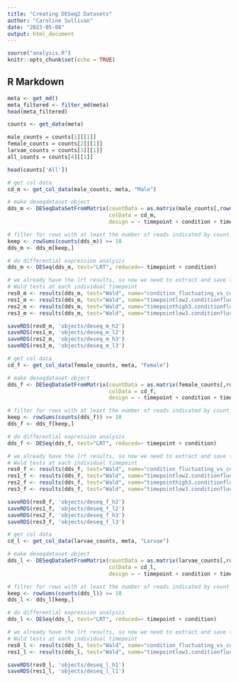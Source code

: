 ```yaml
---
title: "Creating DESeq2 Datasets"
author: "Caroline Sullivan"
date: "2023-05-08"
output: html_document
---
```


```r
source("analysis.R")
knitr::opts_chunk$set(echo = TRUE)
```

## R Markdown

```r
meta <- get_md()
meta_filtered <- filter_md(meta)
head(meta_filtered)
```
```r
counts <- get_data(meta)

male_counts = counts[1][[1]]
female_counts = counts[2][[1]]
larvae_counts = counts[3][[1]]
all_counts = counts[4][[1]]

head(counts['All'])

```
``` r

# get col data
cd_m <- get_col_data(male_counts, meta, "Male")

# make deseqdataset object
dds_m <- DESeqDataSetFromMatrix(countData = as.matrix(male_counts[,rownames(cd_m)]),
                                colData = cd_m,
                                design = ~ timepoint + condition + timepoint:condition)

# filter for rows with at least the number of reads indicated by count_filter
keep <- rowSums(counts(dds_m)) >= 10
dds_m <- dds_m[keep,]

# do differential expression analysis
dds_m <- DESeq(dds_m, test="LRT", reduced=~ timepoint + condition)

# we already have the lrt results, so now we need to extract and save the results for the
# Wald tests at each individual timepoint
res0_m <- results(dds_m, test="Wald", name="condition_fluctuating_vs_control")
res1_m <- results(dds_m, test="Wald", name="timepointlow2.conditionfluctuating")
res2_m <- results(dds_m, test="Wald", name="timepointhigh3.conditionfluctuating")
res3_m <- results(dds_m, test="Wald", name="timepointlow3.conditionfluctuating")

```

```r

saveRDS(res0_m, 'objects/deseq_m_h2')
saveRDS(res1_m, 'objects/deseq_m_l2')
saveRDS(res2_m, 'objects/deseq_m_h3')
saveRDS(res3_m, 'objects/deseq_m_l3')

```

``` r

# get col data
cd_f <- get_col_data(female_counts, meta, "Female")

# make deseqdataset object
dds_f <- DESeqDataSetFromMatrix(countData = as.matrix(female_counts[,rownames(cd_f)]),
                                colData = cd_f,
                                design = ~ timepoint + condition + timepoint:condition)

# filter for rows with at least the number of reads indicated by count_filter
keep <- rowSums(counts(dds_f)) >= 10
dds_f <- dds_f[keep,]

# do differential expression analysis
dds_f <- DESeq(dds_f, test="LRT", reduced=~ timepoint + condition)

# we already have the lrt results, so now we need to extract and save the results for the
# Wald tests at each individual timepoint
res0_f <- results(dds_f, test="Wald", name="condition_fluctuating_vs_control")
res1_f <- results(dds_f, test="Wald", name="timepointlow2.conditionfluctuating")
res2_f <- results(dds_f, test="Wald", name="timepointhigh3.conditionfluctuating")
res3_f <- results(dds_f, test="Wald", name="timepointlow3.conditionfluctuating")

```

```r

saveRDS(res0_f, 'objects/deseq_f_h2')
saveRDS(res1_f, 'objects/deseq_f_l2')
saveRDS(res2_f, 'objects/deseq_f_h3')
saveRDS(res3_f, 'objects/deseq_f_l3')

```

``` r

# get col data
cd_l <- get_col_data(larvae_counts, meta, "Larvae")

# make deseqdataset object
dds_l <- DESeqDataSetFromMatrix(countData = as.matrix(larvae_counts[,rownames(cd_l)]),
                                colData = cd_l,
                                design = ~ timepoint + condition + timepoint:condition)

# filter for rows with at least the number of reads indicated by count_filter
keep <- rowSums(counts(dds_l)) >= 10
dds_l <- dds_l[keep,]

# do differential expression analysis
dds_l <- DESeq(dds_l, test="LRT", reduced=~ timepoint + condition)

# we already have the lrt results, so now we need to extract and save the results for the
# Wald tests at each individual timepoint
res0_l <- results(dds_l, test="Wald", name="condition_fluctuating_vs_control")
res1_l <- results(dds_l, test="Wald", name="timepointlow1.conditionfluctuating")

```

```r

saveRDS(res0_l, 'objects/deseq_l_h1')
saveRDS(res1_l, 'objects/deseq_l_l1')

```